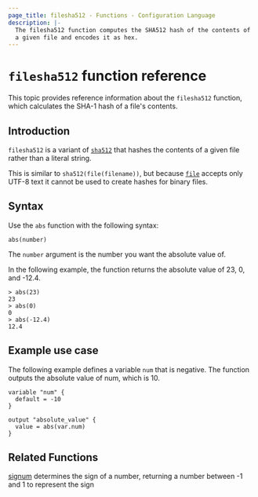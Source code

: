 ```yaml
---
page_title: filesha512 - Functions - Configuration Language
description: |-
  The filesha512 function computes the SHA512 hash of the contents of
  a given file and encodes it as hex.
---
```


# `filesha512` function reference
This topic provides reference information about the `filesha512` function, which calculates the SHA-1 hash of a file's contents. 

## Introduction

`filesha512` is a variant of [`sha512`](/terraform/language/functions/sha512)
that hashes the contents of a given file rather than a literal string.

This is similar to `sha512(file(filename))`, but
because [`file`](/terraform/language/functions/file) accepts only UTF-8 text it cannot be used to
create hashes for binary files.

## Syntax

Use the `abs` function with the following syntax:

```hcl
abs(number) 
```

The `number` argument is the number you want the absolute value of.

In the following example, the function returns the absolute value of 23, 0, and -12.4.

```hcl
> abs(23)
23
> abs(0)
0
> abs(-12.4)
12.4
```

## Example use case

The following example defines a variable `num` that is negative. The function outputs the absolute value of num, which is 10.

```hcl
variable "num" {
  default = -10
}

output "absolute_value" {
  value = abs(var.num)
}
```

## Related Functions

[signum](/terraform/language/functions/signum) determines the sign of a number, returning a number between -1 and 1 to represent the sign
